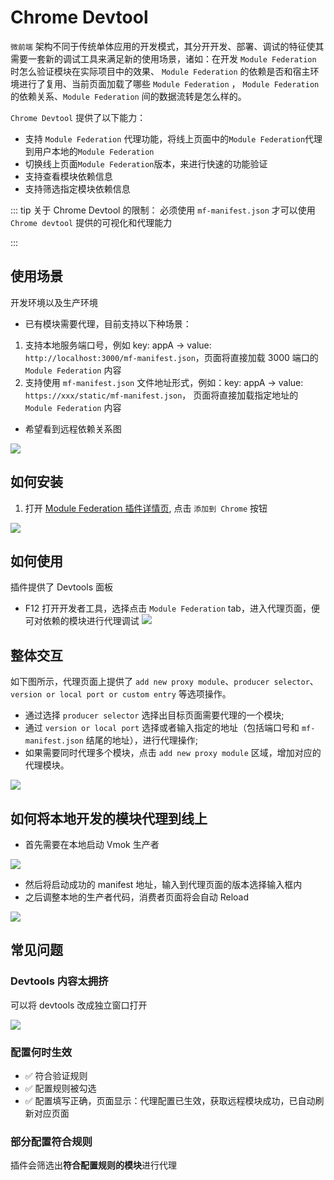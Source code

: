 # Chrome Devtool

`微前端` 架构不同于传统单体应用的开发模式，其分开开发、部署、调试的特征使其需要一套新的调试工具来满足新的使用场景，诸如：在开发 `Module Federation` 时怎么验证模块在实际项目中的效果、 `Module Federation` 的依赖是否和宿主环境进行了复用、当前页面加载了哪些 `Module Federation` ， `Module Federation` 的依赖关系、`Module Federation` 间的数据流转是怎么样的。

`Chrome Devtool` 提供了以下能力：

- 支持 `Module Federation` 代理功能，将线上页面中的`Module Federation`代理到用户本地的`Module Federation`
- 切换线上页面`Module Federation`版本，来进行快速的功能验证
- 支持查看模块依赖信息
- 支持筛选指定模块依赖信息

::: tip 关于 Chrome Devtool 的限制：
必须使用 `mf-manifest.json` 才可以使用 `Chrome devtool` 提供的可视化和代理能力

:::

## 使用场景

开发环境以及生产环境

- 已有模块需要代理，目前支持以下种场景：

1. 支持本地服务端口号，例如 key: appA -> value: `http://localhost:3000/mf-manifest.json`，页面将直接加载 3000 端口的 `Module Federation` 内容
2. 支持使用 `mf-manifest.json` 文件地址形式，例如：key: appA -> value: `https://xxx/static/mf-manifest.json`， 页面将直接加载指定地址的 `Module Federation` 内容

- 希望看到远程依赖关系图

![](@public/guide/chrome-devtools/features.png)

## 如何安装

1. 打开 [Module Federation 插件详情页](https://chromewebstore.google.com/detail/module-federation/aeoilchhomapofiopejjlecddfldpeom?hl=zh-CN&utm_source=ext_sidebar), 点击 `添加到 Chrome` 按钮

![](@public/guide/chrome-devtools/chrome-store-add-devtool.png)

## 如何使用

插件提供了 Devtools 面板

- F12 打开开发者工具，选择点击 `Module Federation` tab，进入代理页面，便可对依赖的模块进行代理调试
  ![](@public/guide/chrome-devtools/open-devtools.png)

## 整体交互

如下图所示，代理页面上提供了 `add new proxy module`、`producer selector`、 `version or local port or custom entry` 等选项操作。

- 通过选择 `producer selector` 选择出目标页面需要代理的一个模块;
- 通过 `version or local port` 选择或者输入指定的地址（包括端口号和 `mf-manifest.json` 结尾的地址），进行代理操作;
- 如果需要同时代理多个模块，点击 `add new proxy module` 区域，增加对应的代理模块。

![](@public/guide/chrome-devtools/opereation-guide.png)

## 如何将本地开发的模块代理到线上

- 首先需要在本地启动 Vmok 生产者

![](@public/guide/chrome-devtools/dev-to-proxy.png)

- 然后将启动成功的 manifest 地址，输入到代理页面的版本选择输入框内
- 之后调整本地的生产者代码，消费者页面将会自动 Reload

![](@public/guide/chrome-devtools/proxy-to-local.png)

## 常见问题

### Devtools 内容太拥挤

可以将 devtools 改成独立窗口打开

![](@public/guide/chrome-devtools/split-window.png)

### 配置何时生效

- ✅ 符合验证规则
- ✅ 配置规则被勾选
- ✅ 配置填写正确，页面显示：代理配置已生效，获取远程模块成功，已自动刷新对应页面

### 部分配置符合规则

插件会筛选出**符合配置规则的模块**进行代理
